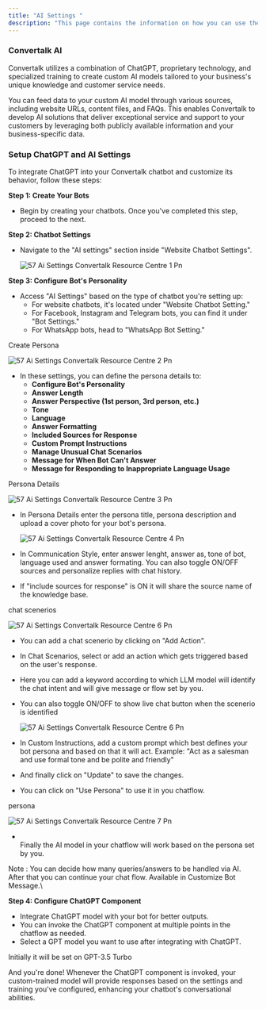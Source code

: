 ```yaml
---
title: "AI Settings "
description: "This page contains the information on how you can use the  Convertalk AI to enhance your chatbot capabilities."
---
```


### Convertalk AI

Convertalk utilizes a combination of ChatGPT, proprietary technology, and specialized training to create custom AI models tailored to your business's unique knowledge and customer service needs.

You can feed data to your custom AI model through various sources, including website URLs, content files, and FAQs. This enables  Convertalk to develop AI solutions that deliver exceptional service and support to your customers by leveraging both publicly available information and your business-specific data.

### **Setup ChatGPT and AI Settings**

To integrate ChatGPT into your  Convertalk chatbot and customize its behavior, follow these steps:

**Step 1: Create Your Bots**

- Begin by creating your chatbots. Once you've completed this step, proceed to the next.

**Step 2: Chatbot Settings**

- Navigate to the "AI settings" section inside "Website Chatbot Settings".

  ![57 Ai Settings  Convertalk Resource Centre 1 Pn](/images/how-botpenguin-works/website-ai-setting/57.ai_settings_\_Convertalk_resource_centre-1.png)

**Step 3: Configure Bot's Personality**

- Access "AI Settings" based on the type of chatbot you're setting up:
  - For website chatbots, it's located under "Website Chatbot Setting."
  - For Facebook, Instagram and Telegram bots, you can find it under "Bot Settings."
  - For WhatsApp bots, head to "WhatsApp Bot Setting."

Create Persona

![57 Ai Settings  Convertalk Resource Centre 2 Pn](/images/how-botpenguin-works/website-ai-setting/57.ai_settings_\_Convertalk_resource_centre-2.png)

- In these settings, you can define the persona details to:
  - **Configure Bot's Personality**
  - **Answer Length**
  - **Answer Perspective (1st person, 3rd person, etc.)**
  - **Tone**
  - **Language**
  - **Answer Formatting**
  - **Included Sources for Response**
  - **Custom Prompt Instructions**
  - **Manage Unusual Chat Scenarios**
  - **Message for When Bot Can't Answer**
  - **Message for Responding to Inappropriate Language Usage**

Persona Details

![57 Ai Settings  Convertalk Resource Centre 3 Pn](/images/how-botpenguin-works/website-ai-setting/57.ai_settings_\_Convertalk_resource_centre-3.png)

- In Persona Details enter the persona title, persona description and upload a cover photo for your bot's persona.

  ![57 Ai Settings  Convertalk Resource Centre 4 Pn](/images/how-botpenguin-works/website-ai-setting/57.ai_settings_\_Convertalk_resource_centre-4.png)
- In Communication Style, enter answer lenght, answer as, tone of bot, language used and answer formating. You can also toggle ON/OFF sources and personalize replies with chat history.
- If "include sources for response" is ON it will share the source name of the knowledge base.

chat scenerios

![57 Ai Settings  Convertalk Resource Centre 6 Pn](/images/how-botpenguin-works/website-ai-setting/57.ai_settings_\_Convertalk_resource_centre-5.png)

- You can add a chat scenerio by clicking on "Add Action".
- In Chat Scenarios, select or add an action which gets triggered based on the user's response.
- Here you can add a keyword according to which LLM model will identify the chat intent and will give message or flow set by you.
- You can also toggle ON/OFF to show live chat button when the scenerio is identified

  ![57 Ai Settings  Convertalk Resource Centre 6 Pn](/images/how-botpenguin-works/website-ai-setting/57.ai_settings_\_Convertalk_resource_centre-6.png)
- In Custom Instructions, add a custom prompt which best defines your bot persona and based on that it will act. Example: "Act as a salesman and use formal tone and be polite and friendly"
- And finally click on "Update" to save the changes.
- You can click on "Use Persona" to use it in you chatflow.

persona

![57 Ai Settings  Convertalk Resource Centre 7 Pn](/images/how-botpenguin-works/website-ai-setting/57.ai_settings_\_Convertalk_resource_centre-7.png)

- \
  Finally the AI model in your chatflow will work based on the persona set by you.

Note : You can decide how many queries/answers to be handled via AI. After that you can continue your chat flow. Available in Customize Bot Message.\\

**Step 4: Configure ChatGPT Component**

- Integrate ChatGPT model with your bot for better outputs.
- You can invoke the ChatGPT component at multiple points in the chatflow as needed.
- Select a GPT model you want to use after integrating with ChatGPT.

<Info>
  Initially it will be set on GPT-3.5 Turbo
</Info>

And you're done\! Whenever the ChatGPT component is invoked, your custom-trained model will provide responses based on the settings and training you've configured, enhancing your chatbot's conversational abilities.